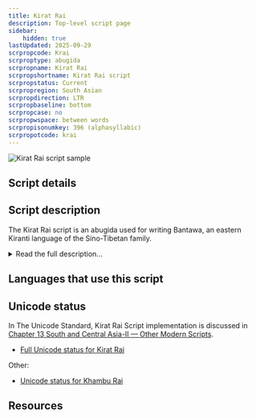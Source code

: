 ```yaml
---
title: Kirat Rai
description: Top-level script page
sidebar:
    hidden: true
lastUpdated: 2025-09-29
scrpropcode: Krai
scrproptype: abugida
scrpropname: Kirat Rai
scrpropshortname: Kirat Rai script
scrpropstatus: Current
scrpropregion: South Asian
scrpropdirection: LTR
scrpropbaseline: bottom
scrpropcase: no
scrpropwspace: between words
scrpropisonumkey: 396 (alphasyllabic)
scrpropotcode: krai
---
```



![Kirat Rai script sample](../images/krai-sample.jpg "Detail from textbook using Kirat Rai script")

## Script details

<ScriptDetails />

## Script description

The Kirat Rai script is an abugida used for writing Bantawa, an eastern Kiranti language of the Sino-Tibetan family.

<details>
<summary>Read the full description...</summary>Bantawa is spoken in Sikkim and Nepal by almost 400,000 people. The script appears to be a modification of Khambu Rai, which was previously used for writing the same language.

Kirat Rai is written with thirty-one consonant letters each containing an inherent /a/ vowel, seven vowel diacritics for changing the inherent vowel, a virama for cancelling the inherent vowel, and a vowel carrier which can be used in combination with the vowel diacritics for writing word-initial vowels.
</details>

## Languages that use this script

<WsList script='Krai' wsMax='5' />

## Unicode status

In The Unicode Standard, Kirat Rai Script implementation is discussed in [Chapter 13 South and Central Asia-II — Other Modern Scripts](https://www.unicode.org/versions/latest/core-spec/chapter-13/#G746340).

- [Full Unicode status for Kirat Rai](/scrlang/unicode/krai-unicode)


Other:

- [Unicode status for Khambu Rai](/scrlang/unicode/z-khambu-rai-unicode)


## Resources

<ScriptResources detailSummary='seemore' />

